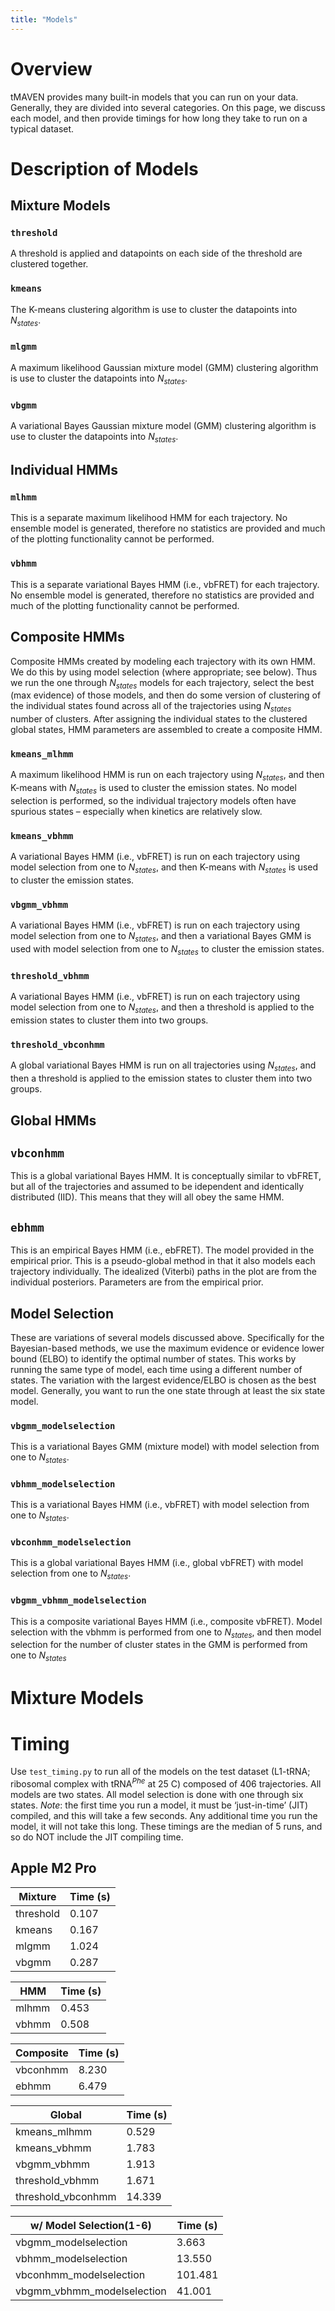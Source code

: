 ```yaml
---
title: "Models"
---
```


# Overview
tMAVEN provides many built-in models that you can run on your data. Generally, they are divided into several categories. On this page, we discuss each model, and then provide timings for how long they take to run on a typical dataset.

# Description of Models

## Mixture Models

### `threshold`
A threshold is applied and datapoints on each side of the threshold are clustered together.

### `kmeans`
The K-means clustering algorithm is use to cluster the datapoints into $N_{states}$.

### `mlgmm`
A maximum likelihood Gaussian mixture model (GMM) clustering algorithm is use to cluster the datapoints into $N_{states}$.

### `vbgmm`
A variational Bayes Gaussian mixture model (GMM) clustering algorithm is use to cluster the datapoints into $N_{states}$.

## Individual HMMs

### `mlhmm`
This is a separate maximum likelihood HMM for each trajectory. No ensemble model is generated, therefore no statistics are provided and much of the plotting functionality cannot be performed.

### `vbhmm`
This is a separate variational Bayes HMM (i.e., vbFRET) for each trajectory. No ensemble model is generated, therefore no statistics are provided and much of the plotting functionality cannot be performed.

## Composite HMMs
Composite HMMs created by modeling each trajectory with its own HMM. We do this by using model selection (where appropriate; see below). Thus we run the one through $N_{states}$ models for each trajectory, select the best (max evidence) of those models, and then do some version of clustering of the individual states found across all of the trajectories using $N_{states}$ number of clusters. After assigning the individual states to the clustered global states, HMM parameters are assembled to create a composite HMM.

### `kmeans_mlhmm`
A maximum likelihood HMM is run on each trajectory using $N_{states}$, and then K-means with $N_{states}$ is used to cluster the emission states. No model selection is performed, so the individual trajectory models often have spurious states -- especially when kinetics are relatively slow.

### `kmeans_vbhmm`
A variational Bayes HMM (i.e., vbFRET) is run on each trajectory using model selection from one to $N_{states}$, and then K-means with $N_{states}$ is used to cluster the emission states.

### `vbgmm_vbhmm`
A variational Bayes HMM (i.e., vbFRET) is run on each trajectory using model selection from one to $N_{states}$, and then a variational Bayes GMM is used with model selection from one to $N_{states}$ to cluster the emission states.

### `threshold_vbhmm`
A variational Bayes HMM (i.e., vbFRET) is run on each trajectory using model selection from one to $N_{states}$, and then a threshold is applied to the emission states to cluster them into two groups.

### `threshold_vbconhmm`
A global variational Bayes HMM is run on all trajectories using $N_{states}$, and then a threshold is applied to the emission states to cluster them into two groups.

## Global HMMs

## `vbconhmm`
This is a global variational Bayes HMM. It is conceptually similar to vbFRET, but all of the trajectories and assumed to be idependent and identically distributed (IID). This means that they will all obey the same HMM.

## `ebhmm`
This is an empirical Bayes HMM (i.e., ebFRET). The model provided in the empirical prior. This is a pseudo-global method in that it also models each trajectory individually. The idealized (Viterbi) paths in the plot are from the individual posteriors. Parameters are from the empirical prior.

## Model Selection
These are variations of several models discussed above. Specifically for the Bayesian-based methods, we use the maximum evidence or evidence lower bound (ELBO) to identify the optimal number of states. This works by running the same type of model, each time using a different number of states. The variation with the largest evidence/ELBO is chosen as the best model. Generally, you want to run the one state through at least the six state model.

### `vbgmm_modelselection`
This is a variational Bayes GMM (mixture model) with model selection from one to $N_{states}$.

### `vbhmm_modelselection`
This is a variational Bayes HMM (i.e., vbFRET) with model selection from one to $N_{states}$.

### `vbconhmm_modelselection`
This is a global variational Bayes HMM (i.e., global vbFRET) with model selection from one to $N_{states}$.

### `vbgmm_vbhmm_modelselection`
This is a composite variational Bayes HMM (i.e., composite vbFRET). Model selection with the vbhmm is performed from one to $N_{states}$, and then model selection for the number of cluster states in the GMM is performed from one to $N_{states}$


# Mixture Models


# Timing
Use `test_timing.py` to run all of the models on the test dataset (L1-tRNA; ribosomal complex with tRNA$^{Phe}$ at 25 C) composed of 406 trajectories. All models are two states. All model selection is done with one through six states. *Note*: the first time you run a model, it must be 'just-in-time' (JIT) compiled, and this will take a few seconds. Any additional time you run the model, it will not take this long. These timings are the median of 5 runs, and so do NOT include the JIT compiling time.

## Apple M2 Pro

| Mixture | Time (s) |
|----|----|
| threshold | 0.107 |
| kmeans | 0.167 |
| mlgmm | 1.024 |
| vbgmm | 0.287 |

| HMM | Time (s) |
|----|----|
| mlhmm | 0.453 |
| vbhmm | 0.508 |

| Composite | Time (s) |
|----|----|
| vbconhmm | 8.230 |
| ebhmm | 6.479 |

| Global | Time (s) |
|----|----|
| kmeans_mlhmm | 0.529 |
| kmeans_vbhmm | 1.783 |
| vbgmm_vbhmm | 1.913 |
| threshold_vbhmm | 1.671 |
| threshold_vbconhmm | 14.339 |

| w/ Model Selection(1-6) | Time (s) |
|----|----|
| vbgmm_modelselection | 3.663 |
| vbhmm_modelselection | 13.550 |
| vbconhmm_modelselection | 101.481 |
| vbgmm_vbhmm_modelselection | 41.001 |


